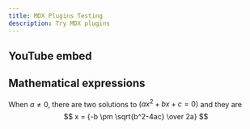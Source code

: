 ```yaml
---
title: MDX Plugins Testing
description: Try MDX plugins
---
```



## YouTube embed

<YouTube id="aDNRphs9MiY" />

## Mathematical expressions

When $a \ne 0$, there are two solutions to $(ax^2 + bx + c = 0)$ and they are
$$ x = {-b \pm \sqrt{b^2-4ac} \over 2a} $$
